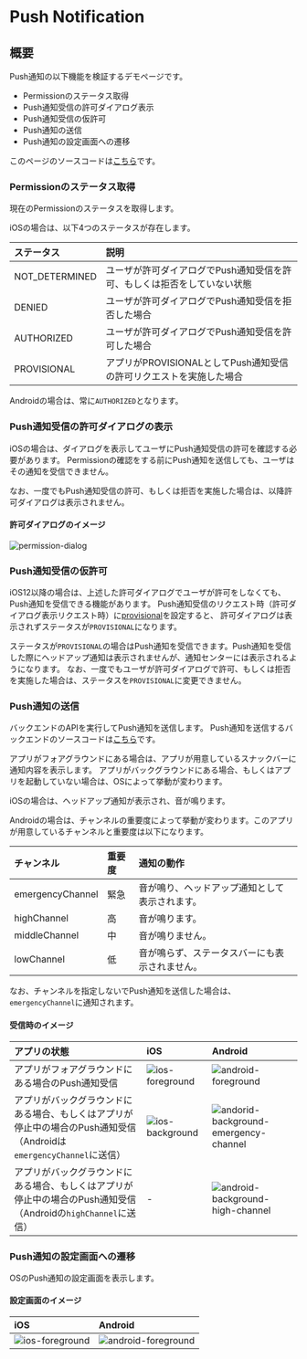# Push Notification

## 概要

Push通知の以下機能を検証するデモページです。

- Permissionのステータス取得
- Push通知受信の許可ダイアログ表示
- Push通知受信の仮許可
- Push通知の送信
- Push通知の設定画面への遷移

このページのソースコードは[こちら](https://github.com/ws-4020/mobile-app-crib-notes/tree/master/example-app/SantokuApp/src/screens/demo/push-notification)です。

### Permissionのステータス取得

現在のPermissionのステータスを取得します。

iOSの場合は、以下4つのステータスが存在します。

| ステータス | 説明 |
|:--|:--|
| NOT_DETERMINED | ユーザが許可ダイアログでPush通知受信を許可、もしくは拒否をしていない状態 |
| DENIED | ユーザが許可ダイアログでPush通知受信を拒否した場合 |
| AUTHORIZED | ユーザが許可ダイアログでPush通知受信を許可した場合 |
| PROVISIONAL | アプリがPROVISIONALとしてPush通知受信の許可リクエストを実施した場合 |

Androidの場合は、常に`AUTHORIZED`となります。

### Push通知受信の許可ダイアログの表示

iOSの場合は、ダイアログを表示してユーザにPush通知受信の許可を確認する必要があります。
Permissionの確認をする前にPush通知を送信しても、ユーザはその通知を受信できません。

なお、一度でもPush通知受信の許可、もしくは拒否を実施した場合は、以降許可ダイアログは表示されません。

#### 許可ダイアログのイメージ

![permission-dialog](./ios-permission-dialog.png)

### Push通知受信の仮許可

iOS12以降の場合は、上述した許可ダイアログでユーザが許可をしなくても、Push通知を受信できる機能があります。
Push通知受信のリクエスト時（許可ダイアログ表示リクエスト時）に[provisional](https://rnfirebase.io/messaging/ios-permissions#permission-settings)を設定すると、
許可ダイアログは表示されずステータスが`PROVISIONAL`になります。

ステータスが`PROVISIONAL`の場合はPush通知を受信できます。Push通知を受信した際にヘッドアップ通知は表示されませんが、通知センターには表示されるようになります。
なお、一度でもユーザが許可ダイアログで許可、もしくは拒否を実施した場合は、ステータスを`PROVISIONAL`に変更できません。

### Push通知の送信

バックエンドのAPIを実行してPush通知を送信します。
Push通知を送信するバックエンドのソースコードは[こちら](https://github.com/ws-4020/mobile-app-crib-notes/blob/master/example-app/santoku-app-backend/src/main/java/jp/fintan/mobile/santokuapp/infrastructure/service/FcmPushNotifier.java)です。

アプリがフォアグラウンドにある場合は、アプリが用意しているスナックバーに通知内容を表示します。
アプリがバックグラウンドにある場合、もしくはアプリを起動していない場合は、OSによって挙動が変わります。

iOSの場合は、ヘッドアップ通知が表示され、音が鳴ります。

Androidの場合は、チャンネルの重要度によって挙動が変わります。このアプリが用意しているチャンネルと重要度は以下になります。

| チャンネル | 重要度 | 通知の動作 |
|:--|:--|:--|
| emergencyChannel | 緊急 | 音が鳴り、ヘッドアップ通知として表示されます。 |
| highChannel | 高 | 音が鳴ります。 |
| middleChannel | 中 | 音が鳴りません。 |
| lowChannel | 低 | 音が鳴らず、ステータスバーにも表示されません。 |

なお、チャンネルを指定しないでPush通知を送信した場合は、`emergencyChannel`に通知されます。

#### 受信時のイメージ

| アプリの状態 | iOS | Android |
|:--|:--|:--|
|アプリがフォアグラウンドにある場合のPush通知受信|![ios-foreground](./ios-foreground.png)|![android-foreground](./android-foreground.png)|
|アプリがバックグラウンドにある場合、もしくはアプリが停止中の場合のPush通知受信<br/>（Androidは`emergencyChannel`に送信）|![ios-background](./ios-background.png)|![andorid-background-emergency-channel](./android-background-emergency-channel.png)|
|アプリがバックグラウンドにある場合、もしくはアプリが停止中の場合のPush通知受信<br/>（Androidの`highChannel`に送信）|-|![android-background-high-channel](./android-background-high-channel.png)|

### Push通知の設定画面への遷移

OSのPush通知の設定画面を表示します。

#### 設定画面のイメージ

| iOS | Android |
|:--|:--|
|![ios-foreground](./ios-settings.png)|![android-foreground](./android-settings.png)|
